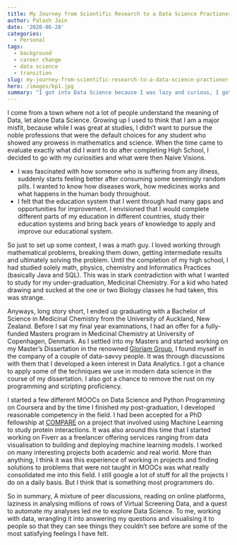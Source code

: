 ```yaml
---
title: My Journey from Scientific Research to a Data Science Practioner
author: Palash Jain
date: '2020-06-28'
categories:
  - Personal
tags:
  - background
  - career change
  - data science
  - transition
slug: my-journey-from-scientific-research-to-a-data-science-practioner
hero: /images/bp1.jpg
summary: "I got into Data Science because I was lazy and curious, I got better at Data Science by working on real and independent projects, and I stayed in data science because I felt at home"
---
```



I come from a town where not a lot of people understand the meaning of Data, let alone Data Science. Growing up I used to think that I am a major misfit, because while I was great at studies, I didn't want to pursue the noble professions that were the default choices for any student who showed any prowess in mathematics and science. When the time came to evaluate exactly what did I want to do after completing High School, I decided to go with my curiosities and what were then Naive Visions.

- I was fascinated with how someone who is suffering from any illness, suddenly starts feeling better after consuming some seemingly random pills. I wanted to know how diseases work, how medicines works and what happens in the human body throughout.
- I felt that the education system that I went through had many gaps and opportunities for improvement. I envisioned that I would complete different parts of my education in different countries, study their education systems and bring back years of knowledge to apply and improve our educational system.

So just to set up some context, I was a math guy. I loved working through mathematical problems, breaking them down, getting intermediate results and ultimately solving the problem. Until the completion of my high school, I had studied solely math, physics, chemistry and Informatics Practices (basically Java and SQL). This was in stark contradiction with what I wanted to study for my under-graduation, Medicinal Chemistry. For a kid who hated drawing and sucked at the one or two Biology classes he had taken, this was strange.

Anyways, long story short, I ended up graduating with a Bachelor of Science in Medicinal Chemistry from the University of Auckland, New Zealand. Before I sat my final year examinations, I had an offer for a fully-funded Masters program in Medicinal Chemistry at University of Copenhagen, Denmark. As I settled into my Masters and started working on my Master's Dissertation in the renowned [Gloriam Group](https://drug.ku.dk/disciplines/peptides-and-proteins/gloriam-group/), I found myself in the company of a couple of data-savvy people. It was through discussions with them that I developed a keen interest in Data Analytics. I got a chance to apply some of the techniques we use in modern data science in the course of my dissertation. I also got a chance to remove the rust on my programming and scripting proficiency.

I started a few different MOOCs on Data Science and Python Programming on Coursera and by the time I finished my post-graduation, I developed reasonable competency in the field. I had been accepted for a PhD fellowship at [COMPARE](https://www.birmingham-nottingham.ac.uk/compare/) on a project that involved using Machine Learning to study protein interactions. It was also around this time that I started working on Fiverr as a freelancer offering services ranging from data visualisation to building and deploying machine learning models. I worked on many interesting projects both academic and real world. More than anything, I think it was this experience of working in projects and finding solutions to problems that were not taught in MOOCs was what really consolidated me into this field. I still google a lot of stuff for all the projects I do on a daily basis. But I think that is something most programmers do.

So in summary, A mixture of peer discussions, reading on online platforms, laziness in analysing millions of rows of Virtual Screening Data, and a quest to automate my analyses led me to explore Data Science. To me, working with data, wrangling it into answering my questions and visualising it to people so that they can see things they couldn't see before are some of the most satisfying feelings I have felt.
